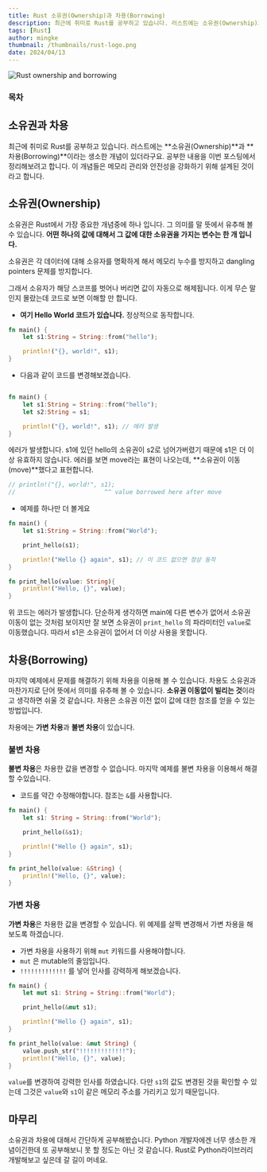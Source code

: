 ```yaml
---
title: Rust 소유권(Ownership)과 차용(Borrowing)
description: 최근에 취미로 Rust를 공부하고 있습니다. 러스트에는 소유권(Ownership)과 차용(Borrowing)이라는 생소한 개념이 있더라구요. 공부한 내용을 이번 포스팅에서 정리해보려고 합니다. 이 개념들은 메모리 관리와 안전성을 강화하기 위해 설계된 것이라고 합니다.
tags: [Rust]
author: mingke
thumbnail: /thumbnails/rust-logo.png
date: 2024/04/13
---
```


<Image src="/thumbnails/rust-logo.png" alt="Rust ownership and borrowing" />

### 목차

## 소유권과 차용

최근에 취미로 Rust를 공부하고 있습니다. 러스트에는 **소유권(Ownership)**과 **차용(Borrowing)**이라는 생소한 개념이 있더라구요. 공부한 내용을 이번 포스팅에서 정리해보려고 합니다. 이 개념들은 메모리 관리와 안전성을 강화하기 위해 설계된 것이라고 합니다.

## 소유권(Ownership)

소유권은 Rust에서 가장 중요한 개념중에 하나 입니다. 그 의미를 말 뜻에서 유추해 볼 수 있습니다. **어떤 하나의 값에 대해서 그 값에 대한 소유권을 가지는 변수는 한 개 입니다.**

소유권은 각 데이터에 대해 소유자를 명확하게 해서 메모리 누수를 방지하고 dangling pointers 문제를 방지합니다.

그래서 소유자가 해당 스코프를 벗어나 버리면 값이 자동으로 해제됩니다. 이게 무슨 말인지 몰랐는데 코드로 보면 이해할 만 합니다.

- **여기 Hello World 코드가 있습니다.** 정상적으로 동작합니다.

```rust
fn main() {
    let s1:String = String::from("hello");

    println!("{}, world!", s1);
}
```

- 다음과 같이 코드를 변경해보겠습니다.

```rust

fn main() {
    let s1:String = String::from("hello");
    let s2:String = s1;

    println!("{}, world!", s1); // 에러 발생
}

```

에러가 발생합니다. s1에 있던 hello의 소유권이 s2로 넘어가버렸기 때문에 s1은 더 이상 유효하지 않습니다. 에러를 보면 move라는 표현이 나오는데, **소유권이 이동(move)**했다고 표현합니다.

```rust
// println!("{}, world!", s1);
//                         ^^ value borrowed here after move
```

- 예제를 하나만 더 볼게요

```rust
fn main() {
    let s1:String = String::from("World");

    print_hello(s1);

    println!("Hello {} again", s1); // 이 코드 없으면 정상 동작
}

fn print_hello(value: String){
    println!("Hello, {}", value);
}
```

위 코드는 에러가 발생합니다. 단순하게 생각하면 main에 다른 변수가 없어서 소유권 이동이 없는 것처럼 보이지만 잘 보면 소유권이 `print_hello` 의 파라미터인 `value`로 이동했습니다. 따라서 s1은 소유권이 없어서 더 이상 사용을 못합니다.

## 차용(Borrowing)

마지막 예제에서 문제를 해결하기 위해 차용을 이용해 볼 수 있습니다. 차용도 소유권과 마찬가지로 단어 뜻에서 의미를 유추해 볼 수 있습니다. **소유권 이동없이 빌리는 것**이라고 생각하면 쉬울 것 같습니다. 차용은 소유권 이전 없이 값에 대한 참조를 얻을 수 있는 방법입니다.

차용에는 **가변 차용**과 **불변 차용**이 있습니다.

### 불변 차용

**불변 차용**은 차용한 값을 변경할 수 없습니다. 마지막 예제를 불변 차용을 이용해서 해결할 수있습니다.

- 코드를 약간 수정해야합니다. 참조는 `&`를 사용합니다.

```rust
fn main() {
    let s1: String = String::from("World");

    print_hello(&s1);

    println!("Hello {} again", s1);
}

fn print_hello(value: &String) {
    println!("Hello, {}", value);
}
```

### 가변 차용

**가변 차용**은 차용한 값을 변경할 수 있습니다. 위 예제를 살짝 변경해서 가변 차용을 해보도록 하겠습니다.

- 가변 차용을 사용하기 위해 `mut` 키워드를 사용해야합니다.
- `mut` 은 mutable의 줄임입니다.
- `!!!!!!!!!!!!!` 를 넣어 인사를 강력하게 해보겠습니다.

```rust
fn main() {
    let mut s1: String = String::from("World");

    print_hello(&mut s1);

    println!("Hello {} again", s1);
}

fn print_hello(value: &mut String) {
    value.push_str("!!!!!!!!!!!!!");
    println!("Hello, {}", value);
}

```

`value`를 변경하여 강력한 인사를 하였습니다. 다만 `s1`의 값도 변경된 것을 확인할 수 있는데 그것은 `value`와 `s1`이 같은 메모리 주소를 가리키고 있기 때문입니다.

## 마무리

소유권과 차용에 대해서 간단하게 공부해봤습니다. Python 개발자에겐 너무 생소한 개념이긴한데 또 공부해보니 못 할 정도는 아닌 것 같습니다. Rust로 Python라이브러리 개발해보고 싶은데 갈 길이 머네요.

<Link url="https://chaechae.life/blog/rust-ownership-borrowing" />
